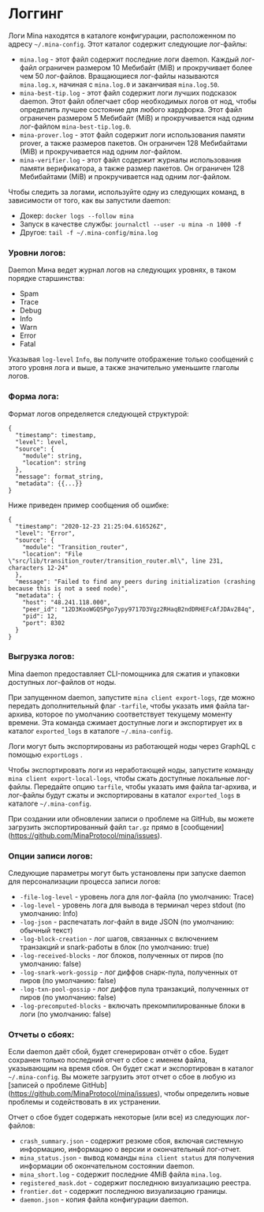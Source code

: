 
# Логгинг

Логи Mina находятся в каталоге конфигурации, расположенном по адресу `~/.mina-config`. Этот каталог содержит следующие лог-файлы:

- `mina.log` - этот файл содержит последние логи daemon. Каждый лог-файл ограничен размером 10 Мебибайт (MiB) и прокручивает более чем 50 лог-файлов. Вращающиеся лог-файлы называются `mina.log.x`, начиная с `mina.log.0` и заканчивая `mina.log.50`.
- `mina-best-tip.log` - этот файл содержит логи лучших подсказок daemon. Этот файл облегчает сбор необходимых логов от нод, чтобы определить лучшее состояние для любого хардфорка. Этот файл ограничен размером 5 Мебибайт (MiB) и прокручивается над одним лог-файлом `mina-best-tip.log.0`.
- `mina-prover.log` - этот файл содержит логи использования памяти prover, а также размеров пакетов. Он ограничен 128 Мебибайтами (МiB) и прокручивается над одним лог-файлом.
- `mina-verifier.log` - этот файл содержит журналы использования памяти верификатора, а также размер пакетов. Он ограничен 128 Мебибайтами (МiB) и прокручивается над одним лог-файлом.

Чтобы следить за логами, используйте одну из следующих команд, в зависимости от того, как вы запустили daemon:

- Докер: `docker logs --follow mina`
- Запуск в качестве службы: `journalctl --user -u mina -n 1000 -f`
- Другое: `tail -f ~/.mina-config/mina.log`

### Уровни логов:

Daemon Мина ведет журнал логов на следующих уровнях, в таком порядке старшинства:

- Spam
- Trace
- Debug
- Info
- Warn
- Error
- Fatal

<Alert>

Указывая `log-level` `Info`, вы получите отображение только сообщений с этого уровня лога и выше, а также значительно уменьшите глаголы логов.

</Alert>

### Форма лога:

Формат логов определяется следующей структурой:

```
{
  "timestamp": timestamp,
  "level": level,
  "source": {
    "module": string,
    "location": string
  },
  "message": format_string,
  "metadata": {{...}}
}
```

Ниже приведен пример сообщения об ошибке:

```
{
  "timestamp": "2020-12-23 21:25:04.616526Z",
  "level": "Error",
  "source": {
    "module": "Transition_router",
    "location": "File \"src/lib/transition_router/transition_router.ml\", line 231, characters 12-24"
  },
  "message": "Failed to find any peers during initialization (crashing because this is not a seed node)",
  "metadata": {
    "host": "48.241.118.000",
    "peer_id": "12D3KooWGQSPgo7ypy9717D3Vgz2RHaqB2ndDRHEFcAfJDAv284q",
    "pid": 12,
    "port": 8302
  }
}
```

### Выгрузка логов:

Mina daemon предоставляет CLI-помощника для сжатия и упаковки доступных лог-файлов от ноды.

При запущенном daemon, запустите `mina client export-logs`, где можно передать дополнительный флаг `-tarfile`, чтобы указать имя файла tar-архива, которое по умолчанию соответствует текущему моменту времени. Эта команда сжимает доступные логи и экспортирует их в каталог `exported_logs` в каталоге `~/.mina-config`.

<Alert>

Логи могут быть экспортированы из работающей ноды через GraphQL с помощью `exportLogs` <DocLink copy="мутации" url="/developers/graphql-api#mutations" />.

</Alert>

Чтобы экспортировать логи из неработающей ноды, запустите команду `mina client export-local-logs`, чтобы сжать доступные локальные лог-файлы. Передайте опцию `tarfile`, чтобы указать имя файла tar-архива, и лог-файлы будут сжаты и экспортированы в каталог `exported_logs` в каталоге `~/.mina-config`.

<Alert>

При создании или обновлении записи о проблеме на GitHub, вы можете загрузить экспортированный файл `tar.gz` прямо в [сообщении] (https://github.com/MinaProtocol/mina/issues).

</Alert>

### Опции записи логов:

Следующие параметры могут быть установлены при запуске daemon для персонализации процесса записи логов:

- `-file-log-level` - уровень лога для лог-файла (по умолчанию: Trace)
- `-log-level` - уровень лога для вывода в терминал через stdout (по умолчанию: Info)
- `-log-json` - распечатать лог-файл в виде JSON (по умолчанию: обычный текст)
- `-log-block-creation` - лог шагов, связанных с включением транзакций и snark-работы в блок (по умолчанию: true)
- `-log-received-blocks` - лог блоков, полученных от пиров (по умолчанию: false)
- `-log-snark-work-gossip` - лог диффов снарк-пула, полученных от пиров (по умолчанию: false)
- `-log-txn-pool-gossip` - лог диффов пула транзакций, полученных от пиров (по умолчанию: false)
- `-log-precomputed-blocks` - включать прекомпилированные блоки в логи (по умолчанию: false)

### Отчеты о сбоях:

Если daemon даёт сбой, будет сгенерирован отчёт о сбое. Будет сохранен только последний отчет о сбое с именем файла, указывающим на время сбоя. Он будет сжат и экспортирован в каталог `~/.mina-config`. Вы можете загрузить этот отчет о сбое в любую из [записей о проблеме GitHub] (https://github.com/MinaProtocol/mina/issues), чтобы определить новые проблемы и содействовать в их устранении.

Отчет о сбое будет содержать некоторые (или все) из следующих лог-файлов:

- `crash_summary.json` - содержит резюме сбоя, включая системную информацию, информацию о версии и окончательный лог-отчет.
- `mina_status.json` - вывод команды `mina client status` для получения информации об окончательном состоянии daemon.
- `mina_short.log` - содержит последние 4MiB файла `mina.log`.
- `registered_mask.dot` - содержит последнюю визуализацию реестра.
- `frontier.dot` - содержит последнюю визуализацию границы.
- `daemon.json` - копия файла конфигурации daemon.
